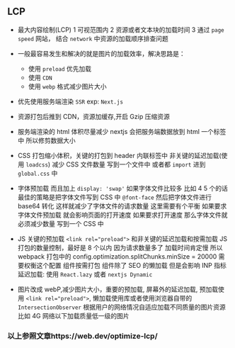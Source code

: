 ## LCP

- 最大内容绘制(LCP)
  1 可视范围内
  2 资源或者文本块的加载时间
  3 通过 `page speed` 网站， 结合 `network` 中资源的加载顺序排查问题

- 一般最容易发生和解决的就是图片的加载效率，解决思路是：

  - 使用 `preload` 优先加载
  - 使用 `CDN`
  - 使用 `webp` 格式减少图片大小

- 优先使用服务端渲染 `SSR`
  exp: `Next.js`

- 资源打包后推到 CDN，资源加缓存,开启 Gzip 压缩资源

- 服务端渲染的 html 体积尽量减少
  nextjs 会把服务端数据放到 html 一个标签中 所以修剪数据大小

- CSS 打包缩小体积，关键的打包到 header 内联标签中 非关键的延迟加载(使用 `loadcss`)
  减少 CSS 文件数量 写到一个文件中 或者都 `import` 进到 `global.css` 中
- 字体预加载 而且加上 `display: 'swap'`
  如果字体文件比较多 比如 4 5 个的话 最佳的策略是把字体文件写到 CSS 中 `@font-face` 然后把字体文件进行 base64 转化 这样就减少了字体文件的请求数量
  这里需要有个平衡 如果要求字体文件预加载 就会影响页面的打开速度 如果要求打开速度 那么字体文件就必须减少数量 写到一个 CSS 中
- JS 关键的预加载 `<link rel="preload">` 和非关键的延迟加载和按需加载
  JS 打包的数量控制，最好是 8 个以内 因为请求数量多了 加载时间肯定慢 所以 webpack 打包中的 config.optimization.splitChunks.minSize = 20000 需要权衡这个配置
  组件按需打包 组件除了 SEO 的懒加载 但是会影响 INP 指标
  延迟加载: 使用 `React.lazy` 或者 `nextjs Dynamic`

- 图片改成 webP,减少图片大小，重要的预加载, 屏幕外的延迟加载,
  预加载使用 `<link rel="preload">`, 懒加载使用库或者使用浏览器自带的 `IntersectionObserver`
  根据用户的网络情况自适应加载不同质量的图片资源 比如 4G 网络以下加载质量低一级的图片

### 以上参照文章https://web.dev/optimize-lcp/
